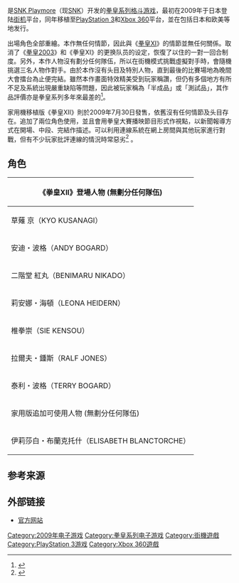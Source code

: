 {{noteTA
|G1=Games
}}
{{Infobox video game
| title = 拳皇XII
| japanese = ザ・キング・オブ・ファイターズXII
| english =  The King of Fighters XII
| image = Kofxiicover.jpg
| developer = [[SNK_Playmore|SNK Playmore]]
| publisher = SNK Playmore <br> {{le|Ignition Entertainment}}
| producer = 久木野雅昭
| series = [[拳皇系列|拳皇系列]]
| genre = [[格斗游戏|格斗游戏]]
| modes = [[单人电子游戏|单人]]、[[多人电子游戏|多人]]
| cabinet = 直立
| arcade system = {{le|Taito Type X2}}
| display = 
| platforms = [[街机|街机]]、[[PlayStation_3|PlayStation 3]]、[[Xbox_360|Xbox 360]]
|released = '''街机'''<br>{{vgrelease|JP|April 10, 2009<ref>{{cite web| url=http://game.snkplaymore.co.jp/official/kof-xii/english/index.html| title=The King of Fighters XII| publisher=Official The King of Fighters XII Homepage| accessdate=2009-05-10| archive-date=2016-07-05| archive-url=https://web.archive.org/web/20160705215930/http://game.snkplaymore.co.jp/official/kof-xii/english/index.html| dead-url=no}}</ref><ref name="release">{{cite web| url=http://www.gamespot.com/news/6197909.html| title=King of Fighters XII knuckles up next year| publisher=[[GameSpot|GameSpot]]| accessdate=2008-09-19| date=2008-09-18| author=Niizumi, Hirohiko| archive-date=2009-02-03| archive-url=https://web.archive.org/web/20090203154230/http://www.gamespot.com/news/6197909.html| dead-url=no}}</ref>|NA|2009年}}'''PlayStation 3''' 、'''Xbox 360'''<br>
{{vgrelease|JP|July 28, 2009<ref name="worldwide">{{cite web | url=http://www.gamespot.com/news/6205542.html?tag=result;title;0|accessdate=2009-03-04 |date=2009-03-03 |author=Sinclair, Brendan |publisher=[[GameSpot|GameSpot]]|title=King of Fighters XII crowned on PS3, 360 in July}}</ref>|NA|July 28, 2009<ref name="specificdate">{{cite web|url=http://www.amazon.com/dp/B0025UMW4A/|publisher=[[Amazon.com|Amazon.com]]|accessdate=July 24, 2009|title=Amazon.com: The King of Fighters XII|archive-date=2021-04-14|archive-url=https://web.archive.org/web/20210414220214/https://www.amazon.com/dp/B0025UMW4A/|dead-url=no}}</ref>|EU|September 25, 2009<ref name="europe">{{cite web|url=http://www.game.co.uk/search.aspx?&s=King+of+Fighters+XII|publisher=GAME|title="King of Fighters XII" – GAME.co.uk|access-date=2016-06-25|archive-date=2019-11-29|archive-url=https://web.archive.org/web/20191129061205/https://www.game.co.uk/search.aspx?&s=King+of+Fighters+XII|dead-url=no}}</ref>}}
}}

{{Vgname|拳皇XII|en=The King of Fighters XII|ja=ザ・キング・オブ・ファイターズXII}}是[[SNK_Playmore|SNK Playmore]]（现[[SNK|SNK]]）开发的[[拳皇系列|拳皇系列]][[格斗游戏|格斗游戏]]，最初在2009年于日本登陆[[街机|街机]]平台，同年移植至[[PlayStation_3|PlayStation 3]]和[[Xbox_360|Xbox 360]]平台，並在包括日本和欧美等地发行。

出場角色全部重繪。本作無任何情節，因此與《[[拳皇XI|拳皇XI]]》的情節並無任何關係。取消了《[[拳皇2003|拳皇2003]]》和《拳皇XI》的更换队员的设定，恢復了以住的一對一回合制度。另外，本作人物沒有劃分任何隊伍，所以在街機模式挑戰虛擬對手時，會隨機挑選三名人物作對手。由於本作沒有头目及特別人物，直到最後的比賽場地為晚間大會擂台為止便完結。雖然本作畫面特效精美受到玩家稱讚，但仍有多個地方有所不足及系統出現嚴重缺陷等問題，因此被玩家稱為「半成品」或「測試品」，其作品評價亦是拳皇系列多年來最差的<ref>{{cite web|url=http://www.1up.com/do/previewPage?cId=3174300&p=37|accessdate=2009-05-25|author=Li, Richard|date=2009-05-20|publisher=[[1UP.com|1UP.com]]|title=1UP.com: The King of Fighters XII|url-status=dead|archiveurl=https://www.webcitation.org/6hSR9wWJB?url=http://www.1up.com/reviews/king-fighters-12-review|archivedate=2016-05-12}}</ref>。

家用機移植版《拳皇XII》則於2009年7月30日發售，依舊沒有任何情節及头目存在。追加了兩位角色使用，並且會用拳皇大賽播映節目形式作視點，以新聞報導方式在開場、中段、完結作描述。可以利用連線系統在網上房間與其他玩家進行對戰，但有不少玩家批評連線的情況時常惡劣<ref>{{cite web|url=http://www.gamespot.com/ps3/action/thekingoffightersxii/review.html|accessdate=August 2, 2009|author=Park, Andrew|date=July 31, 2009|publisher=[[GameSpot|GameSpot]]|title=GameSpot: The King of Fighters XII review|archive-date=2011-09-07|archive-url=https://web.archive.org/web/20110907175335/http://www.gamespot.com/ps3/action/thekingoffightersxii/review.html}}</ref> 。

== 角色 ==
{{main|拳皇系列角色列表}}

{| class="wikitable" style="text-align:center"
|-
! colspan="3"|《拳皇XII》登場人物 (無劃分任何隊伍)
|-
| 草薙 京（KYO KUSANAGI） || 阿修・克里門森（ASH CRIMSON） || 八神 庵（IORI YAGAMI）
|-
| 安迪・波格（ANDY BOGARD） || 金甲喚（KIM KAPHWAN） || 羅拔・嘉西亞（ROBERT GARCIA）
|-
| 二階堂 紅丸（BENIMARU NIKADO） || 神武（SHEN WOO） || 東丈（JOE HIGASHI）
|-
| 莉安娜・海頓（LEONA HEIDERN） || || 麻宮 雅典娜（ATHENA ASAMIYA）
|-
| 椎拳崇（SIE KENSOU） || 墮瓏（DUO LON） || 鎮元齋（CHIN GENTSAI）
|-
| 拉爾夫・鍾斯（RALF JONES） || 雷電（RAIDEN） || 克拉克・史超（CLARK STEEL）
|-
| 泰利・波格（TERRY BOGARD） || 大門 五郎（GORO DAIMON） || 坂崎 獠（RYO SAKAZAKI）
|-
! colspan="3"|家用版追加可使用人物 (無劃分任何隊伍)
|-
| 伊莉莎白・布蘭克托什（ELISABETH BLANCTORCHE） || || 瑪卓亞（MATURE）
|}

== 参考来源 ==
{{reflist}}

== 外部链接 ==
*{{ja}} [http://game.snkplaymore.co.jp/official/kof-xii/ 官方网站] {{Wayback|url=http://game.snkplaymore.co.jp/official/kof-xii/ |date=20160917002605 }}

{{拳皇系列}}

[[Category:2009年电子游戏|Category:2009年电子游戏]]
[[Category:拳皇系列电子游戏|Category:拳皇系列电子游戏]]
[[Category:街機遊戲|Category:街機遊戲]]
[[Category:PlayStation_3游戏|Category:PlayStation 3游戏]]
[[Category:Xbox_360遊戲|Category:Xbox 360遊戲]]
